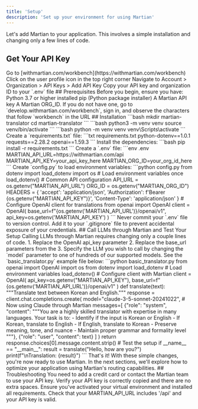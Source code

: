 ```yaml
---
title: 'Setup'
description: 'Set up your environment for using Martian'
---
```

Let's add Martian to your application. This involves a simple installation and changing only a few lines of code.
## Get Your API Key
<Steps>
  <Step title="Sign In">
    Go to [withmartian.com/workbench](https://withmartian.com/workbench)
  </Step>
  <Step title="Access Settings">
    Click on the user profile icon in the top right corner
  </Step>
  <Step title="Generate Key">
    Navigate to Account > Organization > API Keys > Add API Key
  </Step>
  <Step title="Save Credentials">
    Copy your API key and organization ID to your `.env` file
  </Step>
</Steps>
## Prerequisites
Before you begin, ensure you have:
<Check>
  Python 3.7 or higher installed
</Check>
<Check>
  pip (Python package installer)
</Check>
<Check>
  A Martian API key
</Check>
<Check>
  A Martian ORG_ID. If you do not have one, go to `develop.withmartian.com/workbench`, sign in, and observe the characters that follow `workbench` in the URL
</Check>
## Installation
<Steps>
  <Step title="Create Project Directory">
    ```bash
    mkdir martian-translator
    cd martian-translator
    ```
  </Step>
  <Step title="Create Virtual Environment">
    <CodeGroup>
      <CodeBlock title="Unix">
        ```bash
        python3 -m venv venv
        source venv/bin/activate
        ```
      </CodeBlock>
      <CodeBlock title="Windows">
        ```bash
        python -m venv venv
        venv\Scripts\activate
        ```
      </CodeBlock>
    </CodeGroup>
  </Step>
  <Step title="Install Dependencies">
    Create a `requirements.txt` file:
    ```txt requirements.txt
    python-dotenv==1.0.1
    requests==2.28.2
    openai==1.59.3
    ```
    Install the dependencies:
    ```bash
    pip install -r requirements.txt
    ```
  </Step>
  <Step title="Configure Environment">
    Create a `.env` file:
    ```env .env
    MARTIAN_API_URL=https://withmartian.com/api
    MARTIAN_API_KEY=your_api_key_here
    MARTIAN_ORG_ID=your_org_id_here
    ```
    Create `config.py` to load environment variables:
    ```python config.py
    from dotenv import load_dotenv
    import os
    # Load environment variables once
    load_dotenv()
    # Common API configuration
    API_URL = os.getenv("MARTIAN_API_URL")
    ORG_ID = os.getenv("MARTIAN_ORG_ID")
    HEADERS = {
        'accept': 'application/json',
        'Authorization': f'Bearer {os.getenv("MARTIAN_API_KEY")}',
        'Content-Type': 'application/json'
    }
    # Configure OpenAI client for translations
    from openai import OpenAI
    client = OpenAI(
        base_url=f"{os.getenv('MARTIAN_API_URL')}/openai/v1",
        api_key=os.getenv('MARTIAN_API_KEY')
    )
    ```
  </Step>
</Steps>
<Warning>
  Never commit your `.env` file to version control. Add it to your `.gitignore` file to prevent accidental exposure of your credentials.
</Warning>
## Call LLMs through Martian and Test Your Setup
Calling LLMs through Martian requires changing only a couple lines of code.
1. Replace the OpenAI api_key parameter
2. Replace the base_url parameters from the
3. Specify the LLM you wish to call by changing the `model` parameter to one of hundreds of our supported models.
See the `basic_translator.py` example file below:
```python basic_translator.py
from openai import OpenAI
import os
from dotenv import load_dotenv
# Load environment variables
load_dotenv()
# Configure client with Martian
client = OpenAI(
    api_key=os.getenv("MARTIAN_API_KEY"),
    base_url=f"{os.getenv('MARTIAN_API_URL')}/openai/v1"
)
def translate(text):
    """Translate text between Korean and English."""
    response = client.chat.completions.create(
        model="claude-3-5-sonnet-20241022",  # Now using Claude through Martian
        messages=[
            {"role": "system", "content": """You are a highly skilled translator with expertise in many languages. Your task is to:
                - Identify if the input is Korean or English
                - If Korean, translate to English
                - If English, translate to Korean
                - Preserve meaning, tone, and nuance
                - Maintain proper grammar and formality level
                """},
            {"role": "user", "content": text}
        ]
    )
    return response.choices[0].message.content.strip()
# Test the setup
if __name__ == "__main__":
    result = translate("Hello, how are you?")
    print(f"\nTranslation: {result}")
```
That's it! With these simple changes, you're now ready to use Martian. In the next sections, we'll explore how to optimize your application using Martian's routing capabilities.
## Troubleshooting
<AccordionGroup>
  <Accordion title="402 Error">
    You need to add a credit card or contact the Martian team to use your API key.
  </Accordion>
  <Accordion title="Authentication Error">
    Verify your API key is correctly copied and there are no extra spaces.
  </Accordion>
  <Accordion title="Import Errors">
    Ensure you've activated your virtual environment and installed all requirements.
  </Accordion>
  <Accordion title="OpenAI Client Error">
    Check that your MARTIAN_API_URL includes '/api' and your API key is valid.
  </Accordion>
</AccordionGroup>